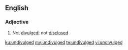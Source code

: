 ==English==

===Adjective===
{{en-adj}}
# Not [[divulged]]; not [[disclosed]]

[[ku:undivulged]]
[[my:undivulged]]
[[te:undivulged]]
[[vi:undivulged]]